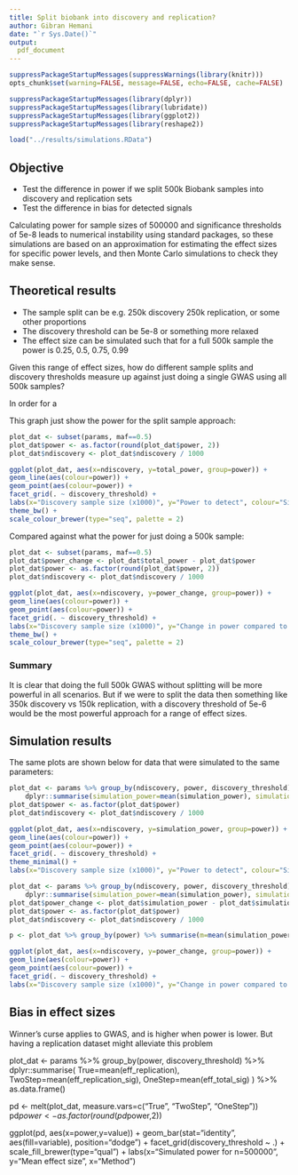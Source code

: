 ```yaml
---
title: Split biobank into discovery and replication?
author: Gibran Hemani
date: "`r Sys.Date()`"
output: 
  pdf_document
---
```


```r
suppressPackageStartupMessages(suppressWarnings(library(knitr)))
opts_chunk$set(warning=FALSE, message=FALSE, echo=FALSE, cache=FALSE)
```

```r
suppressPackageStartupMessages(library(dplyr))
suppressPackageStartupMessages(library(lubridate))
suppressPackageStartupMessages(library(ggplot2))
suppressPackageStartupMessages(library(reshape2))

load("../results/simulations.RData")

```

## Objective

- Test the difference in power if we split 500k Biobank samples into discovery and replication sets
- Test the difference in bias for detected signals

Calculating power for sample sizes of 500000 and significance thresholds of 5e-8 leads to numerical instability using standard packages, so these simulations are based on an approximation for estimating the effect sizes for specific power levels, and then Monte Carlo simulations to check they make sense.

## Theoretical results

- The sample split can be e.g. 250k discovery 250k replication, or some other proportions
- The discovery threshold can be 5e-8 or something more relaxed
- The effect size can be simulated such that for a full 500k sample the power is 0.25, 0.5, 0.75, 0.99

Given this range of effect sizes, how do different sample splits and discovery thresholds measure up against just doing a single GWAS using all 500k samples?

In order for a 

This graph just show the power for the split sample approach:

```r

plot_dat <- subset(params, maf==0.5)
plot_dat$power <- as.factor(round(plot_dat$power, 2))
plot_dat$ndiscovery <- plot_dat$ndiscovery / 1000

ggplot(plot_dat, aes(x=ndiscovery, y=total_power, group=power)) +
geom_line(aes(colour=power)) +
geom_point(aes(colour=power)) +
facet_grid(. ~ discovery_threshold) +
labs(x="Discovery sample size (x1000)", y="Power to detect", colour="Simulated\npower for\nn=500000") +
theme_bw() +
scale_colour_brewer(type="seq", palette = 2)

```

Compared against what the power for just doing a 500k sample:

```r
plot_dat <- subset(params, maf==0.5)
plot_dat$power_change <- plot_dat$total_power - plot_dat$power
plot_dat$power <- as.factor(round(plot_dat$power, 2))
plot_dat$ndiscovery <- plot_dat$ndiscovery / 1000

ggplot(plot_dat, aes(x=ndiscovery, y=power_change, group=power)) +
geom_line(aes(colour=power)) +
geom_point(aes(colour=power)) +
facet_grid(. ~ discovery_threshold) +
labs(x="Discovery sample size (x1000)", y="Change in power compared to using 500k discovery", colour="Simulated\npower for\nn=500000") +
theme_bw() +
scale_colour_brewer(type="seq", palette = 2)

```

### Summary

It is clear that doing the full 500k GWAS without splitting will be more powerful in all scenarios. But if we were to split the data then something like 350k discovery vs 150k replication, with a discovery threshold of 5e-6 would be the most powerful approach for a range of effect sizes.




## Simulation results

The same plots are shown below for data that were simulated to the same parameters:

```r

plot_dat <- params %>% group_by(ndiscovery, power, discovery_threshold) %>%
	dplyr::summarise(simulation_power=mean(simulation_power), simulation_power_t=mean(simulation_power_t))
plot_dat$power <- as.factor(plot_dat$power)
plot_dat$ndiscovery <- plot_dat$ndiscovery / 1000

ggplot(plot_dat, aes(x=ndiscovery, y=simulation_power, group=power)) +
geom_line(aes(colour=power)) +
geom_point(aes(colour=power)) +
facet_grid(. ~ discovery_threshold) +
theme_minimal() +
labs(x="Discovery sample size (x1000)", y="Power to detect", colour="Simulated\npower for\nn=500000")

```



```r

plot_dat <- params %>% group_by(ndiscovery, power, discovery_threshold) %>%
	dplyr::summarise(simulation_power=mean(simulation_power), simulation_power_t=mean(simulation_power_t))
plot_dat$power_change <- plot_dat$simulation_power - plot_dat$simulation_power_t
plot_dat$power <- as.factor(plot_dat$power)
plot_dat$ndiscovery <- plot_dat$ndiscovery / 1000

p <- plot_dat %>% group_by(power) %>% summarise(m=mean(simulation_power_t))

ggplot(plot_dat, aes(x=ndiscovery, y=power_change, group=power)) +
geom_line(aes(colour=power)) +
geom_point(aes(colour=power)) +
facet_grid(. ~ discovery_threshold) +
labs(x="Discovery sample size (x1000)", y="Change in power compared to using 500k discovery", colour="Simulated\npower for\nn=500000")

```


## Bias in effect sizes

Winner's curse applies to GWAS, and is higher when power is lower. But having a replication dataset might alleviate this problem

plot_dat <- params %>% group_by(power, discovery_threshold) %>%
	dplyr::summarise(
		True=mean(eff_replication),
		TwoStep=mean(eff_replication_sig),
		OneStep=mean(eff_total_sig)
	) %>% as.data.frame()


pd <- melt(plot_dat, measure.vars=c("True", "TwoStep", "OneStep"))
pd$power <- as.factor(round(pd$power,2))

ggplot(pd, aes(x=power,y=value)) +
geom_bar(stat="identity", aes(fill=variable), position="dodge") +
facet_grid(discovery_threshold ~ .) +
scale_fill_brewer(type="qual") +
labs(x="Simulated power for n=500000", y="Mean effect size", x="Method")
